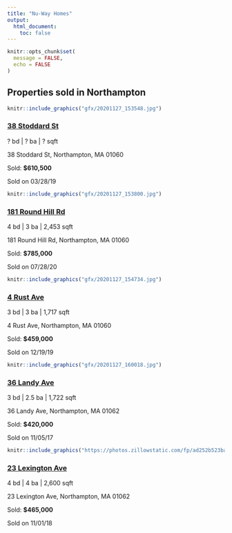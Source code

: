 ```yaml
---
title: "Nu-Way Homes"
output:
  html_document:
    toc: false
---
```


```r
knitr::opts_chunk$set(
  message = FALSE, 
  echo = FALSE
)
```


## Properties sold in Northampton

<div class="row">
  <div class="col-sm-3">

```r
knitr::include_graphics("gfx/20201127_153548.jpg")
```

  </div>
  <div class="col-sm-3">

### [38 Stoddard St](https://www.zillow.com/homedetails/38-Stoddard-St-Northampton-MA-01060/2084411191_zpid/)

? bd | ? ba | ? sqft

38 Stoddard St, Northampton, MA 01060

Sold: **$610,500**

Sold on 03/28/19

  </div>
  
  <div class="col-sm-3">

```r
knitr::include_graphics("gfx/20201127_153800.jpg")
```

  </div>
  <div class="col-sm-3">

### [181 Round Hill Rd](https://www.zillow.com/homes/181-round-hill-rd_rb/309911123_zpid/)

4 bd | 3 ba | 2,453 sqft

181 Round Hill Rd, Northampton, MA 01060

Sold: **$785,000**

Sold on 07/28/20


  </div>
</div>

</hr>

<div class="row">
  <div class="col-sm-3">

```r
knitr::include_graphics("gfx/20201127_154734.jpg")
```

  </div>
  <div class="col-sm-3">

### [4 Rust Ave](https://www.zillow.com/homedetails/4-Rust-Ave-Northampton-MA-01060/2082525101_zpid/)

3 bd | 3 ba | 1,717 sqft

4 Rust Ave, Northampton, MA 01060

Sold: **$459,000**

Sold on 12/19/19


  </div>
  
  <div class="col-sm-3">

```r
knitr::include_graphics("gfx/20201127_160018.jpg")
```

  </div>
  <div class="col-sm-3">

### [36 Landy Ave](https://www.zillow.com/homes/36-landy-ave_rb/123115388_zpid/)


3 bd | 2.5 ba | 1,722 sqft

36 Landy Ave, Northampton, MA 01062

Sold: **$420,000**

Sold on 11/05/17



  </div>
</div>

</hr>

<div class="row">
  <div class="col-sm-3">

```r
knitr::include_graphics("https://photos.zillowstatic.com/fp/ad252b523ba62a4222a24684bdee4936-cc_ft_384.jpg")
```

  </div>
  <div class="col-sm-3">

### [23 Lexington Ave](https://www.zillow.com/homes/23-Lexington-Ave-Northampton,-MA,-01062_rb/2087867222_zpid/)

4 bd | 4 ba | 2,600 sqft

23 Lexington Ave, Northampton, MA 01062

Sold: **$465,000**

Sold on 11/01/18


  </div>
</div>


